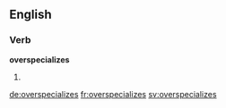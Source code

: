 ==English==

===Verb===
'''overspecializes'''

# {{en-third-person singular of|overspecialize}}

[[de:overspecializes]]
[[fr:overspecializes]]
[[sv:overspecializes]]